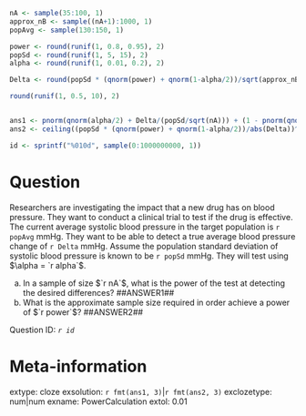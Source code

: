 ```r

nA <- sample(35:100, 1)
approx_nB <- sample((nA+1):1000, 1)
popAvg <- sample(130:150, 1)

power <- round(runif(1, 0.8, 0.95), 2)
popSd <- round(runif(1, 5, 15), 2)
alpha <- round(runif(1, 0.01, 0.2), 2)

Delta <- round(popSd * (qnorm(power) + qnorm(1-alpha/2))/sqrt(approx_nB), 2)

round(runif(1, 0.5, 10), 2)


ans1 <- pnorm(qnorm(alpha/2) + Delta/(popSd/sqrt(nA))) + (1 - pnorm(qnorm(1-alpha/2) + Delta/(popSd/sqrt(nA))))
ans2 <- ceiling((popSd * (qnorm(power) + qnorm(1-alpha/2))/abs(Delta))^2)

id <- sprintf("%010d", sample(0:1000000000, 1))

```

Question
========
Researchers are investigating the impact that a new drug has on blood pressure.  They want to conduct a clinical trial to test if the drug is effective.  The current average systolic blood pressure in the target population is `r popAvg` mmHg.  They want to be able to detect a true average blood pressure change of `r Delta` mmHg.  Assume the population standard deviation of systolic blood pressure is known to be `r popSd` mmHg. They will test using $\alpha = `r alpha`$. 


a. In a sample of size $`r nA`$, what is the power of the test at detecting the desired differences?  ##ANSWER1##
b. What is the approximate sample size required in order achieve a power of $`r power`$? ##ANSWER2##

Question ID: *`r id`*

Meta-information
================
extype: cloze
exsolution: `r fmt(ans1, 3)`|`r fmt(ans2, 3)`
exclozetype: num|num
exname: PowerCalculation
extol: 0.01
